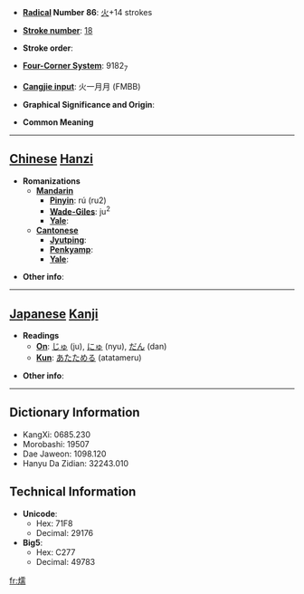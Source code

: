 * '''[[Wiktionary:Chinese radical index| Radical]] Number 86''': [[Wiktionary:Chinese radical index 火|火]]+14 strokes

* '''[[Wiktionary:Chinese total strokes index|Stroke number]]''': [[Wiktionary:Chinese total strokes index 18|18]]

* '''Stroke order''': 

* '''[[Wiktionary:Chinese four corner index|Four-Corner System]]''': 9182<sub>7</sub>

* '''[[Wiktionary:Chinese Cangjie index|Cangjie input]]''': 火一月月 (FMBB)

* '''Graphical Significance and Origin''': 

* '''Common Meaning'''

----

== [[Chinese]] [[Hanzi]] ==

* '''Romanizations'''
** '''[[Mandarin]]'''
*** '''[[Pinyin]]''': rú (ru2)
*** '''[[Wade-Giles]]''': ju<sup>2</sup>
*** '''[[Yale]]''': 
** '''[[Cantonese]]'''
*** '''[[Jyutping]]''':
*** '''[[Penkyamp]]''': 
*** '''[[Yale]]''': 

* '''Other info''': 

----

== [[Japanese]] [[Kanji]] ==

* '''Readings'''
** '''[[On]]''': [[じゅ]] (ju), [[にゅ]] (nyu), [[だん]] (dan)
** '''[[Kun]]''': [[あたためる]] (atatameru)

* '''Other info''':  

----

== Dictionary Information ==

* KangXi: 0685.230
* Morobashi: 19507
* Dae Jaweon: 1098.120
* Hanyu Da Zidian: 32243.010

== Technical Information ==

* '''Unicode''':
** Hex: 71F8
** Decimal: 29176
* '''Big5''':
** Hex: C277
** Decimal: 49783

[[fr:燸]]